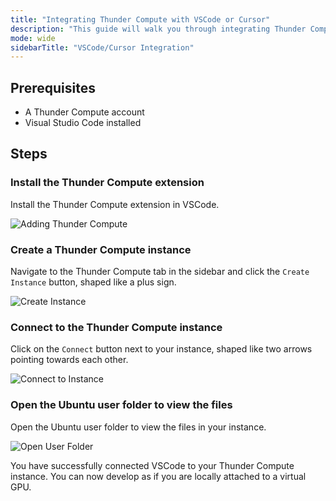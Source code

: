 ```yaml
---
title: "Integrating Thunder Compute with VSCode or Cursor"
description: "This guide will walk you through integrating Thunder Compute with Visual Studio Code or Cursor, allowing you to develop and manage your projects directly on a Thunder Compute instance from your local IDE."
mode: wide
sidebarTitle: "VSCode/Cursor Integration"
---
```


## Prerequisites

- A Thunder Compute account
- Visual Studio Code installed

## Steps

### Install the Thunder Compute extension

Install the Thunder Compute extension in VSCode.

![Adding Thunder Compute](/images/Thunder_Compute_Extension.png)

### Create a Thunder Compute instance

Navigate to the Thunder Compute tab in the sidebar and click the `Create Instance` button, shaped like a plus sign.

![Create Instance](/images/Create_Instance.png)

### Connect to the Thunder Compute instance

Click on the `Connect` button next to your instance, shaped like two arrows pointing towards each other.

![Connect to Instance](/images/Connect_to_Instance.png)

### Open the Ubuntu user folder to view the files

Open the Ubuntu user folder to view the files in your instance.

![Open User Folder](/images/Open_User_Folder.png)

You have successfully connected VSCode to your Thunder Compute instance. You can now develop as if you are locally attached to a virtual GPU.
